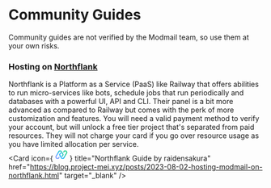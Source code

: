 
# Community Guides

<Callout emoji="ℹ️" type="info">
	Community guides are not verified by the Modmail team, so use them at your own risks.
</Callout>

### Hosting on [Northflank](https://northflank.com/)

Northflank is a Platform as a Service (PaaS) like Railway that offers abilities to run micro-services like bots,
schedule jobs that run periodically and databases with a powerful UI, API and CLI.
Their panel is a bit more advanced as compared to Railway but comes with the perk of more customization and features.
You will need a valid payment method to verify your account, but will unlock a free tier project that's separated from paid resources.
They will not charge your card if you go over resource usage as you have limited allocation per service.
  <br/>
  <Card
  	icon={
      <img src="data:image/png;base64,iVBORw0KGgoAAAANSUhEUgAAACAAAAAgCAYAAABzenr0AAAFSUlEQVR4Ae3VA5AcWBSF4TPm2rZt2xsvY9u
	  2bdse21Zs27Y9uPvXVk/HSXl5qr44c8+8ftDfP//n/6RmIPNhpSc1UEZca7RyaI2S8ICcWdS+0FNojNZohdYO38MVunkSF0vxqz2UPGek0tJNGfGIu9
	  RhfAPh0gK+CIRdw268C924RNw6KWEFBVZ9TZGjSsk5wyrEMmimw1IY4nEbpHn9pYUdpQXdimhRh+MMOIFIBCAQa2GYAe8bF4jeKUXtvlWxm+IUv9KUt
	  CCYj8NPWeEuYhg+xD7kohqkOSMxyp8iA7Ww60EGjNaidp6FS44fcRynUQq6dsKPU2CHFHmgCkUuKG79flbjQ1ZDrIYYhlhXfu4LwzI8quwAafaE1zV3
	  2AjN7x2uhZ1f0MIul340nhgHQybu0zUTeg4XHlH4iaWK3GeK2dZPSXNdFbtRCjaKHfJW5EEvpSc8y+A1MHRVZqSHcqZ/qNljW2rukKJaW0ya3+fKzVk
	  S53EMX+jK+M801ehlcgsq6EwRU8TRNYra+zRFGF4Ae0GhZycqeldnVuVLZSS0ZXgeduEdZQc9oZwpX1DCH1eeDm9MhSEZd+nS3DfNdM90Ez+/SZGdrs
	  H5+Qo7U1+BJoXki+EeGMuvcxVxJFuxG1qxOSkRlwXDZFbhDkrcqrQMsRqSCB8DewEdSjD0FE7gR+iyvDTB9NY483pisk2iiHkHWjrD7nIJ/nO48C2O4
	  RSrU08xW15UwvK7GFwCJx2KQYIz83uh911szExKGIMnwRNy5rPRpjfGm94da0UpcuKRKXbyrulW/H5WxTH8NiTAEAgfyDHMC5NhSMOdkAgbUmxGjuiA
	  BhTJ59c7GfwGJDjz43BTsWF25+ejLPXtcWbPTbSp904zL4oUFiiHXBzAB5CzAPAW9iLfeSyhOaOl2WOeochajqdpQY9O2v40pTrJmcoDTV+ONP06xOp
	  QJO/j0bb7zXH2NkXkE+AsUB0F2IPXIQWBOIa9iO0w1IeUM0PKjHLVrEkDKGKcjCWa3+8Riuiy1KBYrf72ZKWBtvqnoWbfjbBuCjOXT/g/pLDAPciBYR
	  w8UDjcHcNgmI8HIDajlBXyEUUOaNaEC1xSlflZFJEzNRkOV/ShiJUfZMtKDbVHKSJnGOTwM07jGH5QzA5/xa19VGkpvzDwEM6hLMTxFFe3LysQomz+c
	  860WM0edysXlchVBd7HPuRWH2DV6/c1VRhkErmLTegXYLp7uvl6BdqdDJ4JQ6rCj32iuA1NlTw7jUspl8Hh8IMYLqWm/86fn1Vm+BFlB36trGApJ+Cq
	  Ar6YCUMCboMK8xong9Ph/dRk+/De6fY4gz/EXrAh81twVX+nhGV9eS1jGPwBL6aUuAiL76PYHKWlGtf2SK5pd4roqji++4PIQ1kIEuFUiMHiZHxCiWa
	  PTrGPfQPMm+G9YVihkNxnKXAbT/btfNcuSlwqZYWJd6MlRUwp2Vv4iF5SWpquGYY9gNkwjIIHJMLHIDbmwyWG2RROxkjuhw84mmLwk1gFQ3dOgws/O1
	  7R7djxIu/GZq5q4xVtRUlxY163gPAbzuIovoGgJn3MhY3ZlY25j+M55v2xdtf7Y5wbsg7ysBtvQ+IVVeh5d0XuH0ERU9y6uazO/RQRuWEBX4TAsAj9H
	  UZgf7UBdrbMYKvA5tQPw50F7kAqDNnoh/58t2MpcpQH7CyvaGlF7xZvxk0LCB9hP+waUlmJO3HlsSyC4zA5FRivpfFYhfJi+lFEjty0hBvKYBiGOgzD
	  ALwN4cq7wQvVMBxDHYaxCn0UduolhZ6Rwo/qb53/83/+AFhNZSejAD8zAAAAAElFTkSuQmCC" alt="drawing" width="25"/>
  	}
    title="Northflank Guide by raidensakura"
    href="https://blog.project-mei.xyz/posts/2023-08-02-hosting-modmail-on-northflank.html"
	target="_blank"
  />
